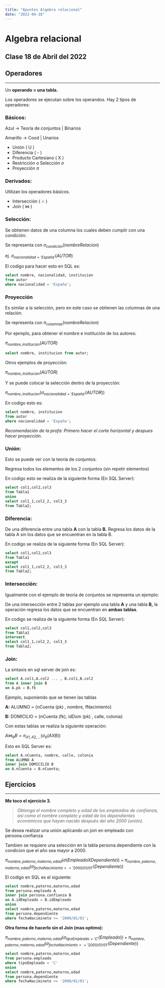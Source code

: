 ```yaml
---
title: "Apuntes Algebra relacional"
date: "2022-04-18"
---
```


# Algebra relacional

## Clase 18 de Abril del 2022

## Operadores

---

Un **operando = una tabla.**

Los operadores se ejecutan sobre los operandos. Hay 2 tipos de operadores:

### Básicos:

Azul → Teoría de conjuntos | Binarios

Amarillo → Cood | Unarios

- Unión ( U )
- Diferencia ( - )
- Producto Cartesiano ( X )
- Restricción o Selección $\sigma$
- Proyección  $\pi$

### Derivados:

Utilizan los operadores básicos.

- Intersección ( $\cap$ )
- Join ( $\Join$ )

### Selección:

Se obtienen datos de una columna los cuales deben cumplir con una condición:

Se representa con $\sigma _{condición}(nombreRelacion)$

ej.  $\sigma _{nacionalidad='España'}(AUTOR)$

El codigo para hacer esto en SQL es:

```sql
select nombre, nacionalidad, institucion
from autor
where nacionalidad = 'España';
```

### Proyección

Es similar a la selección, pero en este caso se obtienen las columnas de una relación.

Se representa con $\pi _{columnas}(nombreRelacion)$

Por ejemplo, para obtener el nombre e institución de los autores:

$\pi _{nombre,institucion}(AUTOR)$

```sql
select nombre, institucion from autor;
```

Otros ejemplos de proyección:

$\pi _{nombre,institucion}(AUTOR)$

Y se puede colocar la selección dentro de la proyección:

$\pi _{nombre,institucion}(\sigma _{nacionalidad='España'}(AUTOR))$

En codigo esto es:

```sql
select nombre, institucion
from autor
where nacionalidad = 'España';
```

*Recomendación de la profa: Primero hacer el corte horizontal y despues hacer proyección.* 

### Unión:

Esto se puede ver con la teoría de conjuntos:

Regresa todos los elementos de los 2 conjuntos (sin repetir elementos)

En codigo esto se realiza de la siguiente forma (En SQL Server):

```sql
select col1,col2,col3
from Tabla1
union
select col1_1,col2_2, col3_3
from Tabla2;
```

### Diferencia:

De una diferencia entre una tabla **A** con la tabla **B.** Regresa los datos de la tabla A sin los datos que se encuentran en la tabla B.

En codigo se realiza de la siguiente forma (En SQL Server):

```sql
select col1,col2,col3
from Tabla1
except
select col1_1,col2_2, col3_3
from Tabla2;
```

### Intersección:

Igualmente con el ejemplo de teoria de conjuntos se representa un ejemplo:


De una intersección entre 2 tablas por ejemplo una tabla **A** y una tabla **B,** la operación regresa los datos que se encuentran en **ambas tablas**.

En codigo se realiza de la siguiente forma (En SQL Server):

```sql
select col1,col2,col3
from Tabla1
intersect
select col1_1,col2_2, col3_3
from Tabla2;
```

### Join:

La sintaxis en sql server de join es:

```sql
select A.col1,A.col2 ... , B.col1,B.col2
from A inner join B
on A.pk = B.fk
```

Ejemplo, suponiendo que se tienen las tablas

**A:** ALUMNO = {nCuenta (pk) , nombre, fNacimiento}

**B:** DOMICILIO = {nCuenta (fk), idDom (pk) , calle, colonia}

Con estas tablas se realiza la siguiente operación:

$A \Join _\theta B = \pi _{A1,A2,...} (\sigma _\theta (AXB))$

Esto en SQL Server es:

```sql
select A.nCuenta, nombre, calle, colonia
from ALUMNO A
inner join DOMICILIO B
on A.nCuenta = B.nCuenta;
```

## Ejercicios

---

**Me toco el ejercicio 3.**

> *Obtenga el nombre completo y edad de los empleados de confianza, así como el nombre completo y edad de los dependientes económicos que hayan nacido después del año 2000 (unión).*
> 

Se desea realizar una unión aplicando un join en empleado con persona.confianza

Tambien se requiere una selección en la tabla persona.dependiente con la condicion que el año sea mayor a 2000.

$\pi _{nombre,paterno,materno,edad} (\sigma (EmpleadoXDependiente))+\pi _{nombre,paterno,materno,edad}(\sigma _{fechaNacimiento>='2000/01/01'}(Dependiente))$

El codigo en SQL es el siguiente:

```sql
select nombre,paterno,materno,edad
from persona.empleado A
inner join persona.confianza B
on A.idEmpleado = B.idEmpleado
union
select nombre,paterno,materno,edad
from persona.dependiente
where fechaNacimineto >= '2000/01/01';
```

**Otra forma de hacerlo sin el Join (mas optimo):**

$\pi _{nombre,paterno,materno,edad} (\sigma_{tipoEmpleado='C'} (Empleado))+\pi _{nombre,paterno,materno,edad}(\sigma _{fechaNacimiento>='2000/01/01'}(Dependiente))$

```sql
select nombre,paterno,materno,edad
from persona.empleado
where tipoEmpleado = 'C'
union
select nombre,paterno,materno,edad
from persona.dependiente
where fechaNacimineto >= '2000/01/01';
```